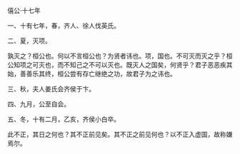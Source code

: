 

僖公·十七年

一、十有七年，春，齐人、徐人伐英氏。

二、夏，灭项。

孰灭之？桓公也。何以不言桓公也？为贤者讳也。项，国也。不可灭而灭之乎？桓公知项之可灭也，而不知己之不可以灭也。既灭人之国矣，何贤乎？君子恶恶疾其始，善善乐其终，桓公尝有存亡继绝之功，故君子为之讳也。

三、秋，夫人姜氏会齐侯于卞。

四、九月，公至自会。

五、冬，十有二月，乙亥，齐侯小白卒。

此不正，其日之何也？其不正前见矣。其不正之前见何也？以不正入虚国，故称嫌焉尔。

